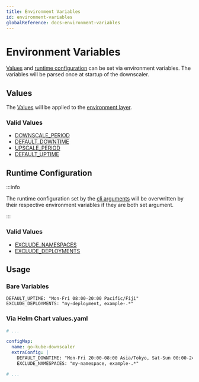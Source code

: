 ```yaml
---
title: Environment Variables
id: environment-variables
globalReference: docs-environment-variables
---
```


# Environment Variables

[Values](ref:docs-values) and [runtime configuration](ref:docs-runtime-configuration) can be set via environment variables.
The variables will be parsed once at startup of the downscaler.

## Values

The [Values](ref:docs-values) will be applied to the [environment layer](ref:docs-layers#environment).

### Valid Values

- [DOWNSCALE_PERIOD](ref:docs-values#downscale-period)
- [DEFAULT_DOWNTIME](ref:docs-values#downtime)
- [UPSCALE_PERIOD](ref:docs-values#upscale-period)
- [DEFAULT_UPTIME](ref:docs-values#uptime)

## Runtime Configuration

:::info

The runtime configuration set by the [cli arguments](ref:docs-arguments#runtime-configuration) will be overwritten by their respective environment variables if they are both set argument.

:::

### Valid Values

- [EXCLUDE_NAMESPACES](ref:docs-runtime-configuration#exclude-namespaces)
- [EXCLUDE_DEPLOYMENTS](ref:docs-runtime-configuration#exclude-deployments)

## Usage

### Bare Variables

```text title=".env"
DEFAULT_UPTIME: "Mon-Fri 08:00-20:00 Pacific/Fiji"
EXCLUDE_DEPLOYMENTS: "my-deployment, example-.*"
```

### Via Helm Chart values.yaml

```yaml title="values.yaml"
# ...

configMap:
  name: go-kube-downscaler
  extraConfig: |
    DEFAULT_DOWNTIME: "Mon-Fri 20:00-08:00 Asia/Tokyo, Sat-Sun 00:00-24:00 Asia/Tokyo"
    EXCLUDE_NAMESPACES: "my-namespace, example-.*"

# ...
```
